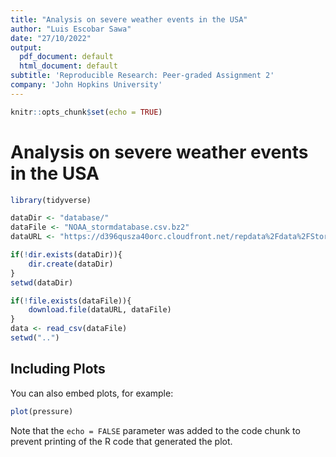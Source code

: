 ```yaml
---
title: "Analysis on severe weather events in the USA"
author: "Luis Escobar Sawa"
date: "27/10/2022"
output:
  pdf_document: default
  html_document: default
subtitle: 'Reproducible Research: Peer-graded Assignment 2'
company: 'John Hopkins University'
---
```


```r
knitr::opts_chunk$set(echo = TRUE)
```

# Analysis on severe weather events in the USA

```r
library(tidyverse)
```


```r
dataDir <- "database/"
dataFile <- "NOAA_stormdatabase.csv.bz2"
dataURL <- "https://d396qusza40orc.cloudfront.net/repdata%2Fdata%2FStormData.csv.bz2"

if(!dir.exists(dataDir)){
    dir.create(dataDir)
}
setwd(dataDir)

if(!file.exists(dataFile)){
    download.file(dataURL, dataFile)
}
data <- read_csv(dataFile)
setwd("..")
```

## Including Plots

You can also embed plots, for example:

```r
plot(pressure)
```

Note that the `echo = FALSE` parameter was added to the code chunk to prevent printing of the R code that generated the plot.
